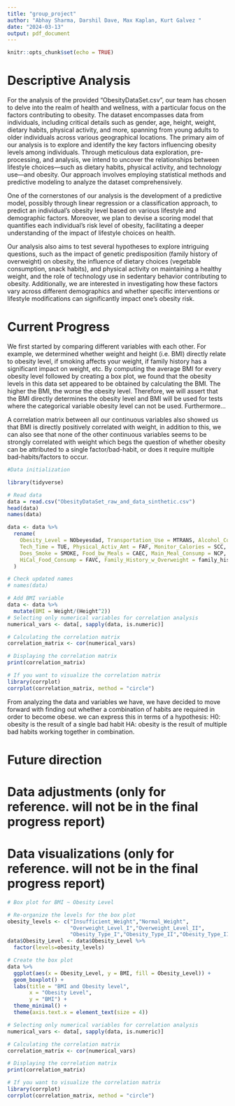 ```yaml
---
title: "group_project"
author: "Abhay Sharma, Darshil Dave, Max Kaplan, Kurt Galvez "
date: "2024-03-13"
output: pdf_document
---
```


```r
knitr::opts_chunk$set(echo = TRUE)
```

# Descriptive Analysis

For the analysis of the provided "ObesityDataSet.csv", our team has chosen to delve into the realm of health and wellness, with a particular focus on the factors contributing to obesity. The dataset encompasses data from individuals, including critical details such as gender, age, height, weight, dietary habits, physical activity, and more, spanning from young adults to older individuals across various geographical locations.
                                                                                                        The primary aim of our analysis is to explore and identify the key factors influencing obesity levels among individuals. Through meticulous data exploration, pre-processing, and analysis, we intend to uncover the relationships between lifestyle choices—such as dietary habits, physical activity, and technology use—and obesity. Our approach involves employing statistical methods and predictive modeling to analyze the dataset comprehensively.
                  
One of the cornerstones of our analysis is the development of a predictive model, possibly through linear regression or a classification approach, to predict an individual's obesity level based on various lifestyle and demographic factors. Moreover, we plan to devise a scoring model that quantifies each individual's risk level of obesity, facilitating a deeper understanding of the impact of lifestyle choices on health.    

Our analysis also aims to test several hypotheses to explore intriguing questions, such as the impact of genetic predisposition (family history of overweight) on obesity, the influence of dietary choices (vegetable consumption, snack habits), and physical activity on maintaining a healthy weight, and the role of technology use in sedentary behavior contributing to obesity. Additionally, we are interested in investigating how these factors vary across different demographics and whether specific interventions or lifestyle modifications can significantly impact one's obesity risk.

# Current Progress

We first started by comparing different variables with each other. For example, we determined whether weight and height (i.e. BMI) directly relate to obesity level, if smoking affects your weight, if family history has a significant impact on weight, etc. By computing the average BMI for every obesity level followed by creating a box plot, we found that the obesity levels in this data set appeared to be obtained by calculating the BMI. The higher the BMI, the worse the obesity level. Therefore, we will assert that the BMI directly determines the obesity level and BMI will be used for tests where the categorical variable obesity level can not be used. Furthermore...

A correlation matrix between all our continuous variables also showed us that BMI is directly positively correlated with weight, in addition to this, we can also see that none of the other continuous variables seems to be strongly correlated with weight which begs the question of whether obesity can be attributed to a single factor/bad-habit, or does it require multiple bad-habits/factors to occur.

```r
#Data initialization

library(tidyverse)

# Read data
data = read.csv("ObesityDataSet_raw_and_data_sinthetic.csv")
head(data)
names(data)

data <- data %>% 
  rename(
    Obesity_Level = NObeyesdad, Transportation_Use = MTRANS, Alcohol_Consump = CALC,
    Tech_Time = TUE, Physical_Activ_Amt = FAF, Monitor_Calories = SCC, Water_Consump = CH2O,
    Does_Smoke = SMOKE, Food_bw_Meals = CAEC, Main_Meal_Consump = NCP, Veggie_Consump = FCVC,
    HiCal_Food_Consump = FAVC, Family_History_w_Overweight = family_history_with_overweight
  )

# Check updated names
# names(data)

# Add BMI variable
data <- data %>% 
  mutate(BMI = Weight/(Height^2)) 
# Selecting only numerical variables for correlation analysis
numerical_vars <- data[, sapply(data, is.numeric)]

# Calculating the correlation matrix
correlation_matrix <- cor(numerical_vars)

# Displaying the correlation matrix
print(correlation_matrix)

# If you want to visualize the correlation matrix
library(corrplot)
corrplot(correlation_matrix, method = "circle")

```

From analyzing the data and variables we have, we have decided to move forward with finding out whether a combination of habits are required in order to become obese. we can express this in terms of a hypothesis:
H0: obesity is the result of a single bad habit
HA: obesity is the result of multiple bad habits working together in combination.

# Future direction

# Data adjustments (only for reference. will not be in the final progress report)

# Data visualizations (only for reference. will not be in the final progress report)

```r
# Box plot for BMI ~ Obesity Level

# Re-organize the levels for the box plot
obesity_levels <- c("Insufficient_Weight","Normal_Weight", 
                    "Overweight_Level_I","Overweight_Level_II",
                    "Obesity_Type_I","Obesity_Type_II","Obesity_Type_III")
data$Obesity_Level <- data$Obesity_Level %>% 
  factor(levels=obesity_levels)
```

```r
# Create the box plot
data %>% 
  ggplot(aes(x = Obesity_Level, y = BMI, fill = Obesity_Level)) +
  geom_boxplot() +
  labs(title = "BMI and Obesity level",
       x = "Obesity Level",
       y = "BMI") +
  theme_minimal() + 
  theme(axis.text.x = element_text(size = 4))
```

```r
# Selecting only numerical variables for correlation analysis
numerical_vars <- data[, sapply(data, is.numeric)]

# Calculating the correlation matrix
correlation_matrix <- cor(numerical_vars)

# Displaying the correlation matrix
print(correlation_matrix)

# If you want to visualize the correlation matrix
library(corrplot)
corrplot(correlation_matrix, method = "circle")

```
